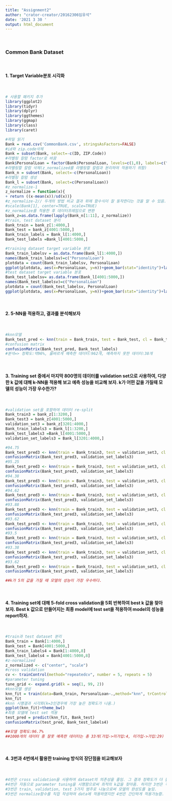 ```yaml
---
title: "Assignment2"
author: "crator-creator/20162306임유석"
date: '2021 3 30 '
output: html_document
---
```


<br/>

### Common Bank Dataset

<br/>

#### 1. Target Variable분포 시각화

<br/>


```r
# 사용할 패키지 추가
library(ggplot2)
library(tidyr)
library(dplyr)
library(ggthemes)
library(ggmap)
library(class)
library(caret)
```

```r
#파일 읽기
Bank = read.csv('CommonBank.csv', stringsAsFactors=FALSE)
#id와 zip.code삭제
Bank = subset(Bank, select=-c(ID, ZIP.Code))
#라벨링 칼럼 factor로 바꿈
Bank$PersonalLoan = factor(Bank$PersonalLoan, levels=c(1,0), labels=c("가입","미가입"))
#라벨링할 칼럼 삭제(z_normalized를 라벨링할 칼럼과 분리하여 적용하기 위함)
Bank_n = subset(Bank, select=-c(PersonalLoan))
#라벨링 칼럼 생성
Bank_l = subset(Bank, select=c(PersonalLoan))
#z_normalize-1
z_normalize = function(x){
+ return ((x-mean(x))/sd(x))}
#z_normalize-2// 두개의 방법 비교 결과 위에 함수식이 잘 동작한다는 것을 알 수 있음.(값이 길어 주석처리)
#scale(Bank[1], center=TRUE, scale=TRUE)
#z_normalize를 적용한 후 데이터프레임으로 변환
bank_z=as.data.frame(lapply(Bank_n[1:11], z_normalize))
#train, test dataset 분리
Bank_train = bank_z[1:4000,]
Bank_test = bank_z[4001:5000,]
Bank_train_labels = Bank_l[1:4000,]
Bank_test_labels =Bank_l[4001:5000,]

#training dataset target variable 분포
Bank_train_labelsv = as.data.frame(Bank_l[1:4000,])
names(Bank_train_labelsv)=c("PersonalLoan")
plotdata = count(Bank_train_labelsv, PersonalLoan)
ggplot(plotdata, aes(x=PersonalLoan, y=n))+geom_bar(stat="identity")+labs(x="사품가입/미가입자수",y="count",title="train데이터 셋 상품 가입/미가입 현황")+geom_text(aes(label=n),vjust=-0.5)
#test dataset target variable 분포
Bank_test_labelsv= as.data.frame(Bank_l[4001:5000,])
names(Bank_test_labelsv)=c("PersonalLoan")
plotdata = count(Bank_test_labelsv, PersonalLoan)
ggplot(plotdata, aes(x=PersonalLoan, y=n))+geom_bar(stat="identity")+labs(x="사품가입/미가입자수",y="count",title="test데이터 셋 상품 가입/미가입 현황")+geom_text(aes(label=n),vjust=-0.5)
```
<br/>

#### 2. 5-NN을 적용하고, 결과를 분석해보자

<br/>


```r
#knn모델
Bank_test_pred <- knn(train = Bank_train, test = Bank_test, cl = Bank_train_labels, k = 5)
#confusion matrix
confusionMatrix(Bank_test_pred, Bank_test_labels)
#분석=> 정확도:약96%, 옳바르게 예측한 데이터:962개, 예측하지 못한 데이터:38개
```

<br/>

#### 3. Training set 중에서 마지막 800명의 데이터를 validation set으로 사용하여, 다양한 k 값에 대해 k-NN을 적용해 보고 예측 성능을 비교해 보자. k가 어떤 값을 가질때 모델의 성능이 가장 우수한가?

<br/>
```r
#validation set을 포함하여 데이터 re-split
Bank_train3 = bank_z[1:3200,]
Bank_test3 = bank_z[4001:5000,]
validation_set3 = bank_z[3201:4000,]
Bank_train_labels3 = Bank_l[1:3200,]
Bank_test_labels3 =Bank_l[4001:5000,]
validation_set_labels3 = Bank_l[3201:4000,]

#94.75
Bank_test_pred3 <- knn(train = Bank_train3, test = validation_set3, cl = Bank_train_labels3, k = 3)
confusionMatrix(Bank_test_pred3, validation_set_labels3)
#95.25
Bank_test_pred3 <- knn(train = Bank_train3, test = validation_set3, cl = Bank_train_labels3, k = 5)
confusionMatrix(Bank_test_pred3, validation_set_labels3)
#94.38
Bank_test_pred3 <- knn(train = Bank_train3, test = validation_set3, cl = Bank_train_labels3, k = 7)
confusionMatrix(Bank_test_pred3, validation_set_labels3)
#94.62
Bank_test_pred3 <- knn(train = Bank_train3, test = validation_set3, cl = Bank_train_labels3, k = 9)
confusionMatrix(Bank_test_pred3, validation_set_labels3)
#93.88
Bank_test_pred3 <- knn(train = Bank_train3, test = validation_set3, cl = Bank_train_labels3, k = 11)
confusionMatrix(Bank_test_pred3, validation_set_labels3)
#93.62
Bank_test_pred3 <- knn(train = Bank_train3, test = validation_set3, cl = Bank_train_labels3, k = 13)
confusionMatrix(Bank_test_pred3, validation_set_labels3)
#93.5
Bank_test_pred3 <- knn(train = Bank_train3, test = validation_set3, cl = Bank_train_labels3, k = 15)
confusionMatrix(Bank_test_pred3, validation_set_labels3)
#93.38
Bank_test_pred3 <- knn(train = Bank_train3, test = validation_set3, cl = Bank_train_labels3, k = 17)
confusionMatrix(Bank_test_pred3, validation_set_labels3)
#93.62
Bank_test_pred3 <- knn(train = Bank_train3, test = validation_set3, cl = Bank_train_labels3, k = 19)
confusionMatrix(Bank_test_pred3, validation_set_labels3)

##k가 5의 값을 가질 때 모델의 성능이 가장 우수하다.
```

<br/>

#### 4. Training set에 대해 5-fold cross validation을 5회 반복하여 best k 값을 찾아보자. Best k 값으로 만들어지는 최종 model에 test set을 적용하여 model의 성능을 report하자.

<br/>

```r
#train과 test dataset 분리
Bank_train = Bank[1:4000,]
Bank_test = Bank[4001:5000,]
Bank_train_labels4 = Bank[1:4000,8]
Bank_test_labels4 = Bank[4001:5000,8]
#z-normalized
z_normalized <- c("center", "scale")
#cross validation
cv <- trainControl(method="repeatedcv", number = 5, repeats = 5)
#parameter tuning
tune_grid <- expand.grid(k = seq(1, 99, 2))
#knn모델 생성
knn_fit = train(data=Bank_train, PersonalLoan~.,method="knn", trControl=cv,preProcess=z_normalized,tuneGrid=tune_grid )
knn_fit
#knn 시행결과 시각화(k=3인경우에 가장 높은 정확도가 나옴.)
ggplot(knn_fit)+theme_bw()
#최종 모델에 test set 적용
test_pred = predict(knn_fit, Bank_test)
confusionMatrix(test_pred, Bank_test_labels4)

##모델 정확도:96.7% 
##1000개의 데이터 중 잘못 예측한 데이터는 총 33개(가입->미가입:4, 미가입->가입:29)
```

<br/>

#### 4. 3번과 4번에서 활용한 training 방식의 장단점을 비교해보자

<br/>
```r
#4번은 cross validation을 사용하여 dataset의 의존성을 줄임. 그 결과 정확도가 더 높음.
#4번은 자동으로 parameter tuning을 시행함으로써 최적의 k값을 찾아줌. 하지만 3번은 직접 찾아야함.
#3번은 train, validation, test 3가지 범주로 나눔으로써 모델의 완성도를 높임.
#3번은 normalize함수를 직접 작성하여 data에 적용하였지만 4번은 간단하게 적용가능함.
```

